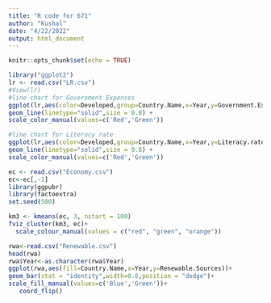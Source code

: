 ```yaml
---
title: "R code for 671"
author: "Kushal"
date: "4/22/2022"
output: html_document
---
```


```r
knitr::opts_chunk$set(echo = TRUE)
```

```r
library("ggplot2")
lr <- read.csv("LR.csv")
#View(lr)
#line chart for Government Expenses
ggplot(lr,aes(color=Developed,group=Country.Name,x=Year,y=Government.Expenses))+
geom_line(linetype="solid",size = 0.8) +
scale_color_manual(values=c('Red','Green'))

#line chart for Literacy rate
ggplot(lr,aes(color=Developed,group=Country.Name,x=Year,y=Literacy.rate))+
geom_line(linetype="solid",size = 0.8) +
scale_color_manual(values=c('Red','Green'))
```
```r
ec <- read.csv("Economy.csv")
ec<-ec[,-1]
library(ggpubr)
library(factoextra)
set.seed(500)

km3 <- kmeans(ec, 3, nstart = 100)
fviz_cluster(km3, ec)+
  scale_colour_manual(values = c("red", "green", "orange"))

```

```r
rwa<-read.csv("Renewable.csv")
head(rwa)
rwa$Year<-as.character(rwa$Year)
ggplot(rwa,aes(fill=Country.Name,x=Year,y=Renewable.Sources))+
geom_bar(stat = "identity",width=0.8,position = "dodge")+
scale_fill_manual(values=c('Blue','Green'))+
   coord_flip()

```



